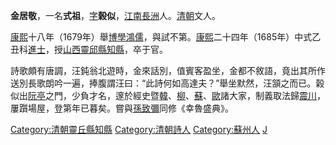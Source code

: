 {{unreferenced|time=2010-12-21T01:49:08+00:00}}
'''金居敬'''，一名'''式祖'''，[[表字|字]]'''榖似'''，[[江南省|江南]][[長洲縣|長洲]]人。[[清朝|清朝]]文人。

[[康熙|康熙]]十八年（1679年）舉[[博學鴻儒|博學鴻儒]]，與試不第。[[康熙|康熙]]二十四年（1685年）中式乙丑科[[進士|進士]]，授[[山西|山西]][[靈邱縣|靈邱縣]][[知縣|知縣]]，卒于官。

詩歌頗有唐調，汪鈍翁北遊時，金來話別，值賓客盈坐，金都不敘語，竟出其所作送別長歌朗吟一遍，捧腹謂汪曰：“此詩何如高達夫？”舉坐默然，汪頷之而已。榖似出[[王士禛|阮亭]]之門，少負才名，邃於經史暨[[韓愈|韓]]、[[柳宗元|柳]]、[[蘇軾|蘇]]、[[歐陽修|歐]]諸大家，制義取法歸[[歸有光|震川]]，屢躓場屋，登第年已暮矣。嘗與[[孫致彌|孫致彌]]同修《幸魯盛典》。

{{康熙二十四年乙丑科殿試金榜}}
{{Normdaten}}
{{DEFAULTSORT:Jin金}}
[[Category:清朝靈丘縣知縣|Category:清朝靈丘縣知縣]]
[[Category:清朝詩人|Category:清朝詩人]]
[[Category:蘇州人|Category:蘇州人]]
[[Category:金姓|J]]